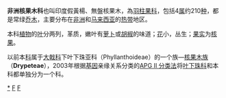 {{Automatic taxobox
| taxon = Putranjivaceae
| image = Putranjiva roxburghii Bra53.png
| image_caption = ''Putranjiva roxburghii'' 
| authority = 
| subdivision_ranks = [[属|属]]
| subdivision = 
* [[铁色属|铁色属]] ''[[Drypetes|Drypetes]]''
* ''[[Lingelsheimia|Lingelsheimia]]''
* ''[[Putranjiva|Putranjiva]]''
* ''[[Sibangea|Sibangea]]''
}}

'''非洲核果木科'''也叫印度假黃楊、無盤核果木，為[[羽柱果科|羽柱果科]]，包括4[[属|属]]约210[[种|种]]，都是常绿[[乔木|乔木]]，主要分布在[[非洲|非洲]]和[[马来西亚|马来西亚]]的[[热带|热带]]地区。

本科[[植物|植物]]的[[叶|叶]]分两列，革质，嫩叶有[[萝卜|萝卜]]或[[胡椒|胡椒]]的味道；[[花|花]]小，丛生；[[果实|果实]]为[[核果|核果]]。

以前本[[科|科]]属于[[大戟科|大戟科]]下叶下珠亚科（Phyllanthoideae）的一个族—[[核果木族|核果木族]]（'''Drypeteae'''），2003年根据[[基因|基因]]亲缘关系分类的[[APG_II_分类法|APG II 分类法]]将[[叶下珠科|叶下珠科]]和本科都单独分为一个科。

{{commons category|Putranjivaceae}}
{{Taxonbar}}

{{DEFAULTSORT:Putranjivaceae}}
[[Category:非洲核果木科|*]]
[[Category:植物科名|F]]
[[Category:金虎尾目|F]]
